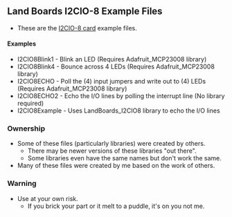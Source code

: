 == Land Boards I2CIO-8 Example Files ==

* These are the [http://land-boards.com/blwiki/index.php?title=I2CIO8 I2CIO-8 card] example files.

==== Examples ====

* I2CIO8Blink1 - Blink an LED (Requires Adafruit_MCP23008 library)
* I2CIO8Blink4 - Bounce across 4 LEDs (Requires Adafruit_MCP23008 library)
* I2CIO8ECHO - Poll the (4) input jumpers and write out to (4) LEDs (Requires Adafruit_MCP23008 library)
* I2CIO8ECHO2 - Echo the I/O lines by polling the interrupt line (No library required)
* I2CIO8Example - Uses LandBoards_I2CIO8 library to echo the I/O lines

=== Ownership ===

* Some of these files (particularly libraries) were created by others.
** There may be newer versions of these libraries "out there".
** Some libraries even have the same names but don't work the same.
* Many of these files were created by me based on the work of others.

=== Warning ===

* Use at your own risk.
** If you brick your part or it melt to a puddle, it's on you not me.
